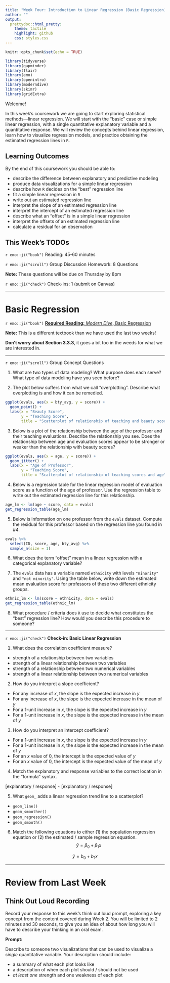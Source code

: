 ```yaml
---
title: "Week Four: Introduction to Linear Regression (Basic Regression)"
author: ""
output:
  prettydoc::html_pretty:
    theme: tactile
    highlight: github
    css: styles.css
---
```


```r
knitr::opts_chunk$set(echo = TRUE)
```

```r
library(tidyverse)
library(gapminder)
library(flair)
library(emo)
library(openintro)
library(moderndive)
library(skimr)
library(gridExtra)
```


Welcome!

In this week's coursework we are going to start exploring statistical methods---linear regression. We will start with the "basic" case or simple linear regression, with a single quantitative explanatory variable and a quantitative response. We will review the concepts behind linear regression, learn how to visualize regression models, and practice obtaining the estimated regression lines in `R`. 

## Learning Outcomes 

By the end of this coursework you should be able to:

- describe the difference between explanatory and predictive modeling 
- produce data visualizations for a simple linear regression
- describe how `R` decides on the "best" regression line
- fit a simple linear regression in `R`
- write out an estimated regression line
- interpret the slope of an estimated regression line
- interpret the intercept of an estimated regression line
- describe what an "offset" is in a simple linear regression
- interpret the offsets of an estimated regression line
- calculate a residual for an observation

## This Week's TODOs

`r emo::ji("book")` Reading: 45-60 minutes 

`r emo::ji("scroll")` Group Discussion Homework: 8 Questions  

**Note:** These questions will be due on Thursday by 8pm 

`r emo::ji("check")` Check-ins: 1 (submit on Canvas)

---

# Basic Regression  

`r emo::ji("book")` [**Required Reading:** *Modern Dive*, Basic Regression](https://moderndive.com/5-regression.html)

**Note:** This is a different textbook than we have used the last two weeks! 

**Don't worry about Section 3.3.3**, it goes a bit too in the weeds for what we are interested in. 

---

`r emo::ji("scroll")` Group Concept Questions 

1.	What are two types of data modeling? What purpose does each serve? What type of data modeling have you seen before? 

2.	The plot below suffers from what we call "overplotting". Describe what overplotting is and how it can be remedied. 

```r
ggplot(evals, aes(x = bty_avg, y = score)) +
  geom_point() +
  labs(x = "Beauty Score", 
       y = "Teaching Score",
       title = "Scatterplot of relationship of teaching and beauty scores")
```

 
3. Below is a plot of the relationship between the age of the professor and their teaching evaluations. 
Describe the relationship you see.
Does the relationship between age and evaluation scores appear to be stronger or weaker than the relationship with beauty scores? 

```r
ggplot(evals, aes(x = age, y = score)) +
  geom_jitter() +
  labs(x = "Age of Professor", 
       y = "Teaching Score",
       title = "Scatterplot of relationship of teaching scores and age")
```

4. Below is a regression table for the linear regression model of evaluation score as a function of the age of professor.
Use the regression table to write out the estimated regression line for this relationship. 

```r
age_lm <- lm(age ~ score, data = evals) 
get_regression_table(age_lm)
```

5. Below is information on one professor from the `evals` dataset.
Compute the residual for this professor based on the regression line you found in #4. 

```r
evals %>% 
  select(ID, score, age, bty_avg) %>% 
  sample_n(size = 1)
```

6. What does the term "offset" mean in a linear regression with a categorical explanatory variable? 

7. The `evals` data has a variable named `ethnicity` with levels `"minority"` and `"not minority"`. 
Using the table below, write down the estimated mean evaluation score for professors of these two different ethnicity groups. 

```r
ethnic_lm <- lm(score ~ ethnicity, data = evals)
get_regression_table(ethnic_lm)
```

8. What procedure / criteria does `R` use to decide what constitutes the "best" regression line?
How would you describe this procedure to someone? 

---

`r emo::ji("check")` **Check-in: Basic Linear Regression**

1. What does the correlation coefficient measure?

- strength of a relationship between two variables
- strength of a linear relationship between two variables
- strength of a relationship between two numerical variables 
- strength of a linear relationship between two numerical variables

2. How do you interpret a slope coefficient?

- For any increase of $x$, the slope is the expected increase in $y$
- For any increase of $x$, the slope is the expected increase in the mean of $y$
- For a 1-unit increase in $x$, the slope is the expected increase in $y$
- For a 1-unit increase in $x$, the slope is the expected increase in the mean of $y$

3. How do you interpret an intercept coefficient?

- For a 1-unit increase in $x$, the slope is the expected increase in $y$
- For a 1-unit increase in $x$, the slope is the expected increase in the mean of $y$
- For an $x$ value of 0, the intercept is the expected value of $y$
- For an $x$ value of 0, the intercept is the expected value of the mean of $y$ 

4. Match the explanatory and response variables to the correct location in the "formula" syntax. 

[explanatory / response] `~` [explanatory / response]

5. What `geom_` adds a linear regression trend line to a scatterplot? 

- `geom_line()`
- `geom_smoother()`
- `geom_regression()`
- `geom_smooth()`

6. Match the following equations to either (1) the population regression equation or (2) the estimated / sample regression equation. 
$$\hat{y} = \beta_0 + \beta_1 x$$  

$$\hat{y} = b_0 + b_1 x$$  

---

# Review from Last Week

## Think Out Loud Recording

Record your response to this week's think out loud prompt, exploring a key concept from the content covered during Week 2. You will be limited to 2 minutes and 30 seconds, to give you an idea of about how long you will have to describe your thinking in an oral exam. 

**Prompt:** 

Describe to someone two visualizations that can be used to visualize a *single* quantitative variable. Your description should include:

- a summary of what each plot looks like
- a description of when each plot should / should not be used
- *at least one* strength and one weakness of each plot
